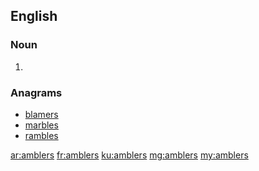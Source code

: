 {{also|Amblers}}

==English==

===Noun===
{{head|en|noun plural form}}

# {{plural of|ambler|lang=en}}

===Anagrams===
* [[blamers#English|blamers]]
* [[marbles#English|marbles]]
* [[rambles#English|rambles]]

[[ar:amblers]]
[[fr:amblers]]
[[ku:amblers]]
[[mg:amblers]]
[[my:amblers]]